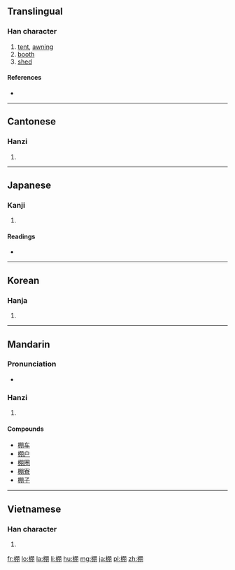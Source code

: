 ==Translingual==

===Han character===
{{Han char|rn=75|rad=木|as=08|sn=12|four=4792<sub>0</sub>|canj=木月月 (DBB)}}

# [[tent]], [[awn]]ing
# [[booth]]
# [[shed]]

====References====
* {{Han ref|kx=0533.020|dkj=14941|dj=0921.030|hdz=21235.120|uh=68DA|ud=26842|bh=B4D7|bd=46295}}

----

==Cantonese==

===Hanzi===
{{yue-hanzi|jyut=|y=paang4}}

# {{defn|lang=yue|sort=木08}}

----

==Japanese==

===Kanji===
{{ja-kanji|grade=c|rs=木08}}

# {{defn|lang=ja|sort=木08}}

====Readings====
* {{ja-readings|on=[[ほう]] (hō)|kun=[[たな]] (tana)}}

----

==Korean==

===Hanja===
{{ko-hanja|hangeul=붕|eumhun=|rv=bung|mr=pung|y=pung}}

# {{defn|lang=ko|sort=木08}}

----

==Mandarin==

===Pronunciation===
* {{audio|Zh-péng.ogg|Audio}}

===Hanzi===
{{cmn-hanzi|pin=[[péng]] ([[peng2]])|wg=p'eng<sup>2</sup>}}

# {{defn|lang=cmn|sort=木08}}

====Compounds====
* [[棚车]]
* [[棚户]]
* [[棚圈]]
* [[棚寮]]
* [[棚子]]

----

==Vietnamese==

===Han character===
{{vi-hantu|[[bằng]]|rs=木08}}

# {{defn|lang=vi|sort=木08}}

[[fr:棚]]
[[lo:棚]]
[[la:棚]]
[[li:棚]]
[[hu:棚]]
[[mg:棚]]
[[ja:棚]]
[[pl:棚]]
[[zh:棚]]